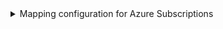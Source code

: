 <details>

<summary>Mapping configuration for Azure Subscriptions</summary>

```yaml showLineNumbers
resources:
  - kind: subscription
    selector:
      query: 'true'
      apiVersion: '2022-09-01'
    port:
      entity:
        mappings:
          identifier: .id
          title: .display_name
          blueprint: '"azureSubscription"'
          properties: {
            tags: .tags
          }
```

</details>
